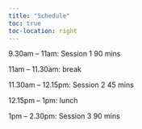 ```yaml
---
title: "Schedule"
toc: true
toc-location: right
---
```


9.30am – 11am: Session 1 90 mins

11am – 11.30am: break

11.30am – 12.15pm: Session 2 45 mins

12.15pm – 1pm: lunch

1pm – 2.30pm: Session 3 90 mins